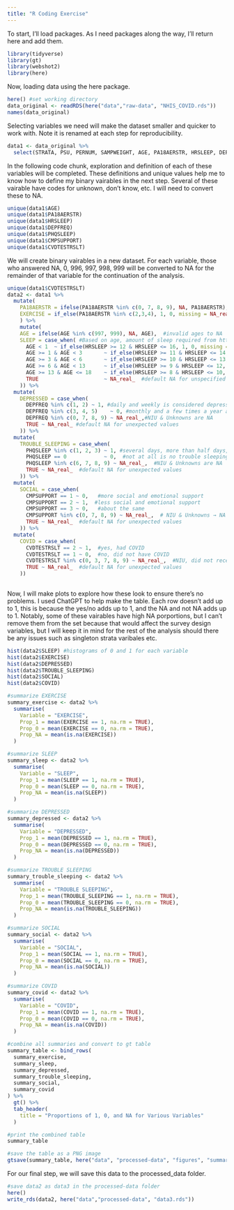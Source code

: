 ```yaml
---
title: "R Coding Exercise"
---
```


To start, I'll load packages. As I need packages along the way, I'll return here and add them.
```r
library(tidyverse)
library(gt)
library(webshot2)
library(here)
```

Now, loading data using the here package.
```r
here() #set working directory
data_original <- readRDS(here("data","raw-data", "NHIS_COVID.rds"))
names(data_original)
```

Selecting variables we need will make the dataset smaller and quicker to work with. Note it is renamed at each step for reproducibility. 
```r
data1 <- data_original %>%
  select(STRATA, PSU, PERNUM, SAMPWEIGHT, AGE, PA18AERSTR, HRSLEEP, DEPFREQ, PHQSLEEP, CMPSUPPORT, CVDTESTRSLT)
```


In the following code chunk, exploration and definition of each of these variables will be completed. These definitions and unique values help me to know how to define my binary vairables in the next step. Several of these vairable have codes for unknown, don't know, etc. I will need to convert these to NA.
```r
unique(data1$AGE)
unique(data1$PA18AERSTR)
unique(data1$HRSLEEP)
unique(data1$DEPFREQ)
unique(data1$PHQSLEEP)
unique(data1$CMPSUPPORT)
unique(data1$CVDTESTRSLT)
```


We will create binary vairables in a new dataset. For each variable, those who answered NA, 0, 996, 997, 998, 999 will be converted to NA for the remainder of that variable for the continuation of the analysis.
```r
unique(data1$CVDTESTRSLT)
data2 <- data1 %>%
  mutate(
    PA18AERSTR = ifelse(PA18AERSTR %in% c(0, 7, 8, 9), NA, PA18AERSTR), #put NA, 0, 6, 7, 8, 9 to NA
    EXERCISE = if_else(PA18AERSTR %in% c(2,3,4), 1, 0, missing = NA_real_) #create EXERCISE vairable, 1 if guidelines by Am Heart Assoc met for aerobics, strength, or both, 0 if not met
    ) %>%
    mutate(
    AGE = ifelse(AGE %in% c(997, 999), NA, AGE),  #invalid ages to NA
    SLEEP = case_when( #Based on age, amount of sleep required from https://www.nhlbi.nih.gov/health/sleep/how-much-sleep#:~:text=Experts%20recommend%20that%20adults%20sleep,or%20more%20hours%20a%20night.
      AGE < 1  ~ if_else(HRSLEEP >= 12 & HRSLEEP <= 16, 1, 0, missing = NA_real_),
      AGE >= 1 & AGE < 3       ~ if_else(HRSLEEP >= 11 & HRSLEEP <= 14, 1, 0, missing = NA_real_),
      AGE >= 3 & AGE < 6       ~ if_else(HRSLEEP >= 10 & HRSLEEP <= 13, 1, 0, missing = NA_real_),
      AGE >= 6 & AGE < 13      ~ if_else(HRSLEEP >= 9 & HRSLEEP <= 12, 1, 0, missing = NA_real_),
      AGE >= 13 & AGE <= 18    ~ if_else(HRSLEEP >= 8 & HRSLEEP <= 10, 1, 0, missing = NA_real_),
      TRUE                     ~ NA_real_  #default NA for unspecified ages
    )) %>%
  mutate(
    DEPRESSED = case_when(
      DEPFREQ %in% c(1, 2) ~ 1, #daily and weekly is considered depressed
      DEPFREQ %in% c(3, 4, 5)    ~ 0, #monthly and a few times a year and never are considered not depressed
      DEPFREQ %in% c(0, 7, 8, 9) ~ NA_real_,#NIU & Unknowns are NA
      TRUE ~ NA_real_ #default NA for unexpected values
    )) %>%
  mutate(
    TROUBLE_SLEEPING = case_when(
      PHQSLEEP %in% c(1, 2, 3) ~ 1, #several days, more than half days, nearly every day are trouble sleeping
      PHQSLEEP == 0            ~ 0,  #not at all is no trouble sleeping
      PHQSLEEP %in% c(6, 7, 8, 9) ~ NA_real_,  #NIU & Unknowns are NA
      TRUE ~ NA_real_  #default NA for unexpected values
    )) %>%
  mutate(
    SOCIAL = case_when(
      CMPSUPPORT == 1 ~ 0,   #more social and emotional support
      CMPSUPPORT == 2 ~ 1,  #less social and emotional support
      CMPSUPPORT == 3 ~ 0,   #about the same
      CMPSUPPORT %in% c(0, 7, 8, 9) ~ NA_real_,  # NIU & Unknowns → NA
      TRUE ~ NA_real_  #default NA for unexpected values
    )) %>%
  mutate(
    COVID = case_when(
      CVDTESTRSLT == 2 ~ 1,  #yes, had COVID
      CVDTESTRSLT == 1 ~ 0,  #no, did not have COVID
      CVDTESTRSLT %in% c(0, 3, 7, 8, 9) ~ NA_real_,  #NIU, did not receive results, unknowns, and NA are NA
      TRUE ~ NA_real_  #default NA for unexpected values
    ))
  
```

Now, I will make plots to explore how these look to ensure there's no problems. I used ChatGPT to help make the table. Each row doesn't add up to 1, this is because the yes/no adds up to 1, and the NA and not NA adds up to 1. Notably, some of these vairables have high NA porportions, but I can't remove them from the set because that would affect the survey design variables, but I will keep it in mind for the rest of the analysis should there be any issues such as singleton strata varibales etc.
```r
hist(data2$SLEEP) #histograms of 0 and 1 for each variable
hist(data2$EXERCISE)
hist(data2$DEPRESSED)
hist(data2$TROUBLE_SLEEPING)
hist(data2$SOCIAL)
hist(data2$COVID)

#summarize EXERCISE
summary_exercise <- data2 %>%
  summarise(
    Variable = "EXERCISE",
    Prop_1 = mean(EXERCISE == 1, na.rm = TRUE),
    Prop_0 = mean(EXERCISE == 0, na.rm = TRUE),
    Prop_NA = mean(is.na(EXERCISE))
  )

#summarize SLEEP
summary_sleep <- data2 %>%
  summarise(
    Variable = "SLEEP",
    Prop_1 = mean(SLEEP == 1, na.rm = TRUE),
    Prop_0 = mean(SLEEP == 0, na.rm = TRUE),
    Prop_NA = mean(is.na(SLEEP))
  )

#summarize DEPRESSED
summary_depressed <- data2 %>%
  summarise(
    Variable = "DEPRESSED",
    Prop_1 = mean(DEPRESSED == 1, na.rm = TRUE),
    Prop_0 = mean(DEPRESSED == 0, na.rm = TRUE),
    Prop_NA = mean(is.na(DEPRESSED))
  )

#summarize TROUBLE SLEEPING
summary_trouble_sleeping <- data2 %>%
  summarise(
    Variable = "TROUBLE SLEEPING",
    Prop_1 = mean(TROUBLE_SLEEPING == 1, na.rm = TRUE),
    Prop_0 = mean(TROUBLE_SLEEPING == 0, na.rm = TRUE),
    Prop_NA = mean(is.na(TROUBLE_SLEEPING))
  )

#summarize SOCIAL
summary_social <- data2 %>%
  summarise(
    Variable = "SOCIAL",
    Prop_1 = mean(SOCIAL == 1, na.rm = TRUE),
    Prop_0 = mean(SOCIAL == 0, na.rm = TRUE),
    Prop_NA = mean(is.na(SOCIAL))
  )

#summarize COVID
summary_covid <- data2 %>%
  summarise(
    Variable = "COVID",
    Prop_1 = mean(COVID == 1, na.rm = TRUE),
    Prop_0 = mean(COVID == 0, na.rm = TRUE),
    Prop_NA = mean(is.na(COVID))
  )

#combine all summaries and convert to gt table
summary_table <- bind_rows(
  summary_exercise, 
  summary_sleep, 
  summary_depressed, 
  summary_trouble_sleeping, 
  summary_social, 
  summary_covid
) %>%
  gt() %>%
  tab_header(
    title = "Proportions of 1, 0, and NA for Various Variables"
  )

#print the combined table
summary_table

#save the table as a PNG image
gtsave(summary_table, here("data", "processed-data", "figures", "summary_table.png"))
```

For our final step, we will save this data to the processed_data folder.
```r
#save data2 as data3 in the processed-data folder
here()
write_rds(data2, here("data","processed-data", "data3.rds"))
```

